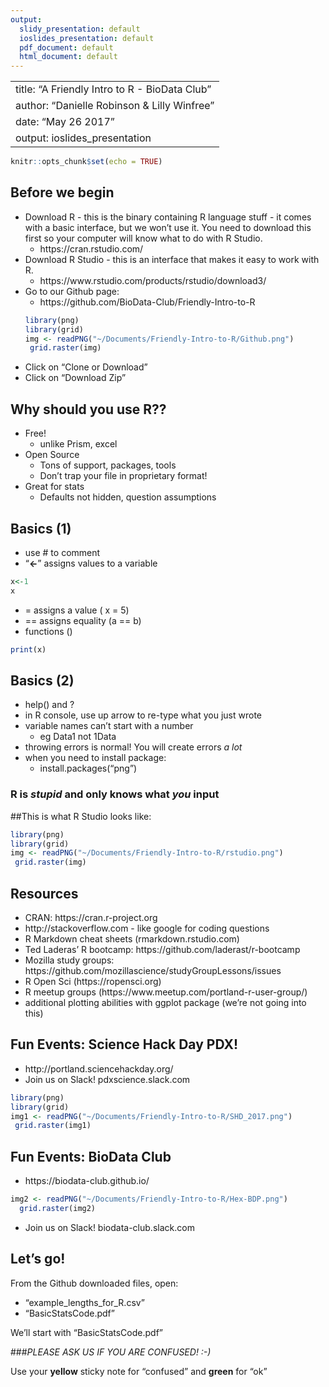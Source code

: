 ```yaml
---
output:
  slidy_presentation: default
  ioslides_presentation: default
  pdf_document: default
  html_document: default
---
```


---
title: "A Friendly Intro to R - BioData Club"
author: "Danielle Robinson & Lilly Winfree"
date: "May 26 2017"
output: ioslides_presentation
---

```r
knitr::opts_chunk$set(echo = TRUE)
```

## Before we begin
- Download R - this is the binary containing R language stuff - it comes with a basic interface, but we won't use it. You need to download this first so your computer will know what to do with R Studio.
    + https://cran.rstudio.com/
- Download R Studio - this is an interface that makes it easy to work with R.
    + https://www.rstudio.com/products/rstudio/download3/
- Go to our Github page: 
    + https://github.com/BioData-Club/Friendly-Intro-to-R
```r
library(png)
library(grid)
img <- readPNG("~/Documents/Friendly-Intro-to-R/Github.png")
 grid.raster(img)
```
- Click on "Clone or Download"
- Click on "Download Zip"

## Why should you use R??
- Free!
    + unlike Prism, excel
- Open Source 
    + Tons of support, packages, tools
    + Don't trap your file in proprietary format!
- Great for stats
    + Defaults not hidden, question assumptions

## Basics (1)
- use # to comment
- "**<-**" assigns values to a variable
```r
x<-1
x
```
- = assigns a value ( x = 5)
- == assigns equality (a == b) 
- functions ()
```r
print(x)
```
## Basics (2)
- help() and ?
- in R console, use up arrow to re-type what you just wrote
- variable names can't start with a number
    + eg Data1 not 1Data
- throwing errors is normal! You will create errors _a lot_
- when you need to install package: 
    + install.packages("png")

### R is _stupid_ and only knows what _you_ input


##This is what R Studio looks like:
```r
library(png)
library(grid)
img <- readPNG("~/Documents/Friendly-Intro-to-R/rstudio.png")
 grid.raster(img)
```

## Resources
- CRAN: https://cran.r-project.org
- http://stackoverflow.com - like google for coding questions
- R Markdown cheat sheets (rmarkdown.rstudio.com)
- Ted Laderas' R bootcamp: https://github.com/laderast/r-bootcamp
- Mozilla study groups: https://github.com/mozillascience/studyGroupLessons/issues
- R Open Sci (https://ropensci.org)
- R meetup groups (https://www.meetup.com/portland-r-user-group/)
- additional plotting abilities with ggplot package (we're not going into this)

## Fun Events: Science Hack Day PDX!
- http://portland.sciencehackday.org/
- Join us on Slack! pdxscience.slack.com
```r
library(png)
library(grid)
img1 <- readPNG("~/Documents/Friendly-Intro-to-R/SHD_2017.png")
 grid.raster(img1)
```


## Fun Events: BioData Club
- https://biodata-club.github.io/
```r
img2 <- readPNG("~/Documents/Friendly-Intro-to-R/Hex-BDP.png") 
  grid.raster(img2)
```
- Join us on Slack! biodata-club.slack.com


## Let's go!
From the Github downloaded files, open:

- "example_lengths_for_R.csv"
- "BasicStatsCode.pdf"

We'll start with "BasicStatsCode.pdf" 


###_PLEASE ASK US IF YOU ARE CONFUSED! :-)_


Use your **yellow** sticky note for "confused" and **green** for "ok"


